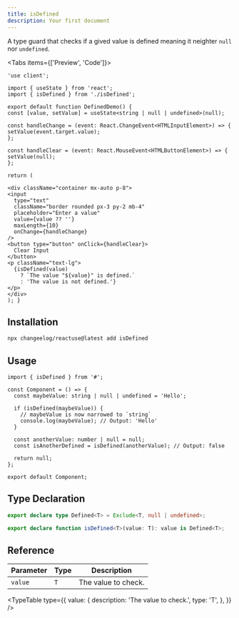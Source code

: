 ```yaml
---
title: isDefined
description: Your first document
---
```


A type guard that checks if a gived value is defined meaning it neighter `null` nor `undefined`.

<Tabs items={['Preview', 'Code']}>
  <Tab value="Preview">
    <DefinedDemo />
  </Tab>
  <Tab value="Code">
  ```tsx
'use client';

import { useState } from 'react';
import { isDefined } from './isDefined';

export default function DefinedDemo() {
  const [value, setValue] = useState<string | null | undefined>(null);

const handleChange = (event: React.ChangeEvent<HTMLInputElement>) => {
setValue(event.target.value);
};

const handleClear = (event: React.MouseEvent<HTMLButtonElement>) => {
setValue(null);
};

return (

<div className="container mx-auto p-8">
  <input
    type="text"
    className="border rounded px-3 py-2 mb-4"
    placeholder="Enter a value"
    value={value ?? ''}
    maxLength={10}
    onChange={handleChange}
  />
  <button type="button" onClick={handleClear}>
    Clear Input
  </button>
  <p className="text-lg">
    {isDefined(value)
      ? `The value "${value}" is defined.`
      : 'The value is not defined.'}
  </p>
</div>
); }

````
</Tab>
</Tabs>

## Installation

```bash
npx changeelog/reactuse@latest add isDefined
````

## Usage

```tsx
import { isDefined } from '#';

const Component = () => {
  const maybeValue: string | null | undefined = 'Hello';

  if (isDefined(maybeValue)) {
    // maybeValue is now narrowed to `string`
    console.log(maybeValue); // Output: 'Hello'
  }

  const anotherValue: number | null = null;
  const isAnotherDefined = isDefined(anotherValue); // Output: false

  return null;
};

export default Component;
```

## Type Declaration

```ts
export declare type Defined<T> = Exclude<T, null | undefined>;

export declare function isDefined<T>(value: T): value is Defined<T>;
```

## Reference

| Parameter | Type | Description         |
| --------- | ---- | ------------------- |
| `value`   | `T`  | The value to check. |

<TypeTable
  type={{
    value: {
      description: 'The value to check.',
      type: 'T',
    },
  }}
/>


